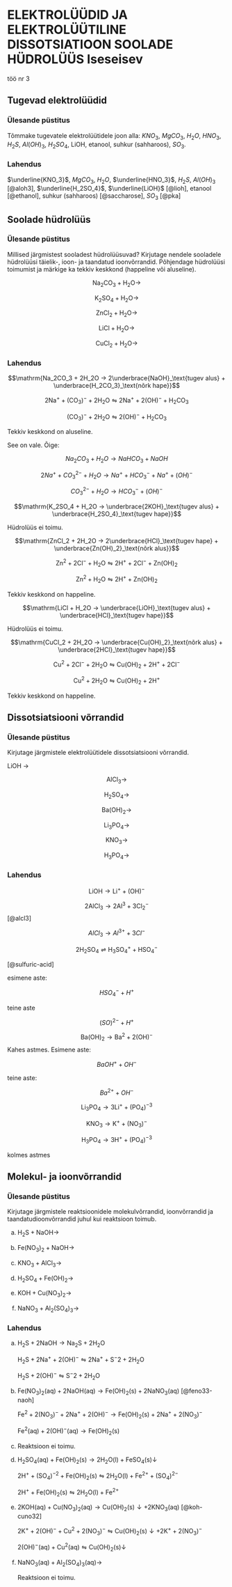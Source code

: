 # ELEKTROLÜÜDID JA ELEKTROLÜÜTILINE DISSOTSIATIOON SOOLADE HÜDROLÜÜS Iseseisev
  töö nr 3

## Tugevad elektrolüüdid

### Ülesande püstitus

Tõmmake tugevatele elektrolüütidele joon alla: $KNO_3$, $MgCO_3$, $H_2O$, $HNO_3$, $H_2S$, $Al(OH)_3$, $H_2SO_4$, LiOH, etanool, suhkur (sahharoos), $SO_3$.

### Lahendus

$\underline{KNO_3}$, $MgCO_3$, $H_2O$, $\underline{HNO_3}$, $H_2S$, $Al(OH)_3$ [@aloh3], $\underline{H_2SO_4}$, $\underline{LiOH}$ [@lioh], etanool [@ethanol], suhkur (sahharoos) [@saccharose], $SO_3$ [@pka]

## Soolade hüdrolüüs

### Ülesande püstitus

Millised järgmistest sooladest hüdrolüüsuvad? Kirjutage nendele sooladele hüdrolüüsi täielik-, ioon- ja taandatud ioonvõrrandid. Põhjendage hüdrolüüsi toimumist ja märkige ka tekkiv keskkond (happeline või aluseline). 

$$\mathrm{Na_2CO_3 + H_2O →}$$


$$\mathrm{K_2SO_4 + H_2O →}$$


$$\mathrm{ZnCl_2 + H_2O →}$$


$$\mathrm{LiCl + H_2O →}$$


$$\mathrm{CuCl_2 + H_2O →}$$

### Lahendus

$$\mathrm{Na_2CO_3 + 2H_2O → 2\underbrace{NaOH}_\text{tugev alus} + \underbrace{H_2CO_3}_\text{nõrk hape}}$$

$$\mathrm{2Na^+ + (CO_3)^- + 2H_2O \leftrightharpoons 2Na^+ + 2(OH)^- + H_2CO_3}$$

$$\mathrm{(CO_3)^- + 2H_2O \leftrightharpoons2(OH)^- + H_2CO_3}$$

Tekkiv keskkond on aluseline.

See on vale. Õige:

$$Na_2CO_3 + H_2O \rightarrow NaHCO_3 + NaOH$$

$$2 Na^+ + CO_3^{2-} + H_2O \rightarrow Na^+ + HCO_3^- + Na^+ + (OH)^-$$

$$CO_3^{2-} + H_2O \rightarrow HCO_3^- + (OH)^-$$

$$\mathrm{K_2SO_4 + H_2O → \underbrace{2KOH}_\text{tugev alus} + \underbrace{H_2SO_4}_\text{tugev hape}}$$

Hüdrolüüs ei toimu.

$$\mathrm{ZnCl_2 + 2H_2O → 2\underbrace{HCl}_\text{tugev hape} + \underbrace{Zn(OH)_2}_\text{nõrk alus}}$$

$$\mathrm{Zn^{2} + 2Cl^- + H_2O \leftrightharpoons 2H^+ + 2Cl^- + Zn(OH)_2}$$

$$\mathrm{Zn^{2} + H_2O \leftrightharpoons 2H^+ + Zn(OH)_2}$$

Tekkiv keskkond on happeline.

$$\mathrm{LiCl + H_2O → \underbrace{LiOH}_\text{tugev alus} + \underbrace{HCl}_\text{tugev hape}}$$

Hüdrolüüs ei toimu.

$$\mathrm{CuCl_2 + 2H_2O → \underbrace{Cu(OH)_2}_\text{nõrk alus} + \underbrace{2HCl}_\text{tugev hape}}$$

$$\mathrm{Cu^{2} + 2Cl^- + 2H_2O \leftrightharpoons Cu(OH)_2 + 2H^+ + 2Cl^-}$$

$$\mathrm{Cu^{2} + 2H_2O \leftrightharpoons Cu(OH)_2 + 2H^+}$$

Tekkiv keskkond on happeline.

## Dissotsiatsiooni võrrandid

### Ülesande püstitus

Kirjutage järgmistele elektrolüütidele dissotsiatsiooni võrrandid.

LiOH →

$$\mathrm{AlCl_3 →}$$

$$\mathrm{H_2SO_4 →}$$

$$\mathrm{Ba(OH)_2 →}$$ 

$$\mathrm{Li_3PO_4 →}$$

$$\mathrm{KNO_3 →}$$

$$\mathrm{H_3PO_4 →}$$

### Lahendus

$$\mathrm{LiOH \rightarrow Li^+ + (OH)^-}$$

$$\mathrm{2AlCl_3 → 2Al^{3} + 3Cl_2^-}$$ [@alcl3]

$$AlCl_3 \rightarrow Al^{3+} + 3Cl^-$$

$$\mathrm{2 H_2SO_4 ⇌ H_3SO_4^+ + HSO_4^-}$$

[@sulfuric-acid]

esimene aste:

$$HSO_4^- + H^+$$

teine aste

$$(SO)^{2-} + H^+$$

$$\mathrm{Ba(OH)_2 → Ba^{2} + 2(OH)^-}$$ 
Kahes astmes. Esimene aste:

$$BaOH^+ + OH^-$$

teine aste:

$$Ba^{2+} + OH^-$$

$$\mathrm{Li_3PO_4 → 3Li^+ + (PO_4)^{-3}}$$

$$\mathrm{KNO_3 → K^+ + (NO_3)^{-}}$$

$$\mathrm{H_3PO_4 → 3H^+ + (PO_4)^{-3}}$$

kolmes astmes

## Molekul- ja ioonvõrrandid

### Ülesande püstitus

Kirjutage järgmistele reaktsioonidele molekulvõrrandid, ioonvõrrandid ja taandatudioonvõrrandid juhul kui reaktsioon toimub. 


a)	$\mathrm{H_2S + NaOH →}$


b)	$\mathrm{Fe(NO_3)_2 + NaOH →}$


c)	$\mathrm{KNO_3 + AlCl_3 →}$


d)	$\mathrm{H_2SO_4 + Fe(OH)_2 →}$


e)	$\mathrm{KOH + Cu(NO_3)_2 →}$


f)	$\mathrm{NaNO_3 + Al_2(SO_4)_3 →}$

### Lahendus

a)  $\mathrm{H_2S + 2NaOH → Na_2S + 2H_2O}$
    
    $\mathrm{H_2S + 2Na^+ + 2(OH)^- \leftrightharpoons 2Na^+ + S^-2 + 2H_2O}$
    
    $\mathrm{H_2S + 2(OH)^- \leftrightharpoons S^-2 + 2H_2O}$
    
b)  $\mathrm{Fe(NO_3)_2 (aq) + 2NaOH (aq) → Fe(OH)_2 (s) + 2NaNO_3 (aq)}$ [@feno33-naoh]

    $\mathrm{Fe^2 + 2(NO_3)^{-} + 2Na^+ + 2(OH)^- → Fe(OH)_2 (s) + 2Na^+ + 2(NO_3)^-}$
    
    $\mathrm{Fe^2 (aq) + 2(OH)^- (aq) → Fe(OH)_2 (s)}$
    
c) Reaktsioon ei toimu.

d)  $\mathrm{H_2SO_4 (aq) + Fe(OH)_2 (s) → 2H_2O (l) + FeSO_4 (s) \downarrow}$

    $\mathrm{2H^+ + (SO_4)^{-2} + Fe(OH)_2 (s) \leftrightharpoons 2H_2O (l) + Fe^{2+} + (SO_4)^{2-}}$
    
    $\mathrm{2H^+ + Fe(OH)_2 (s) \leftrightharpoons 2H_2O (l) + Fe^{2+}}$

e)	$\mathrm{2KOH (aq) + Cu(NO_3)_2 (aq) → Cu(OH)_2 (s) \downarrow + 2KNO_3 (aq)}$ [@koh-cuno32]

    $\mathrm{2K^+ + 2(OH)^- + Cu^{2} + 2(NO_3)^- \leftrightharpoons Cu(OH)_2 (s) \downarrow + 2K^+ + 2(NO_3)^-}$
    
    $\mathrm{2(OH)^- (aq) + Cu^2 (aq) \leftrightharpoons Cu(OH)_2 (s) \downarrow}$
    
f)	$\mathrm{NaNO_3 (aq) + Al_2(SO_4)_3 (aq) →}$

    Reaktsioon ei toimu.

